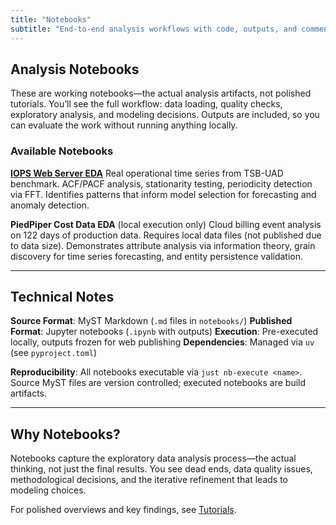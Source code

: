 ```yaml
---
title: "Notebooks"
subtitle: "End-to-end analysis workflows with code, outputs, and commentary"
---
```


## Analysis Notebooks

These are working notebooks—the actual analysis artifacts, not polished tutorials. You'll see the full workflow: data loading, quality checks, exploratory analysis, and modeling decisions. Outputs are included, so you can evaluate the work without running anything locally.

### Available Notebooks

**[IOPS Web Server EDA](../../notebooks/_build/03_EDA_iops_web_server.ipynb)**
Real operational time series from TSB-UAD benchmark. ACF/PACF analysis, stationarity testing, periodicity detection via FFT. Identifies patterns that inform model selection for forecasting and anomaly detection.

**PiedPiper Cost Data EDA** (local execution only)
Cloud billing event analysis on 122 days of production data. Requires local data files (not published due to data size). Demonstrates attribute analysis via information theory, grain discovery for time series forecasting, and entity persistence validation.

---

## Technical Notes

**Source Format**: MyST Markdown (`.md` files in `notebooks/`)
**Published Format**: Jupyter notebooks (`.ipynb` with outputs)
**Execution**: Pre-executed locally, outputs frozen for web publishing
**Dependencies**: Managed via `uv` (see `pyproject.toml`)

**Reproducibility**: All notebooks executable via `just nb-execute <name>`. Source MyST files are version controlled; executed notebooks are build artifacts.

---

## Why Notebooks?

Notebooks capture the exploratory data analysis process—the actual thinking, not just the final results. You see dead ends, data quality issues, methodological decisions, and the iterative refinement that leads to modeling choices.

For polished overviews and key findings, see [Tutorials](../tutorials/index.qmd).
